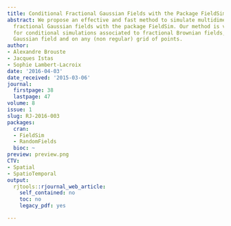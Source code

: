 ```yaml
---
title: Conditional Fractional Gaussian Fields with the Package FieldSim
abstract: We propose an effective and fast method to simulate multidimensional conditional
  fractional Gaussian fields with the package FieldSim. Our method is valid not only
  for conditional simulations associated to fractional Brownian fields, but to any
  Gaussian field and on any (non regular) grid of points.
author:
- Alexandre Brouste
- Jacques Istas
- Sophie Lambert-Lacroix
date: '2016-04-03'
date_received: '2015-03-06'
journal:
  firstpage: 38
  lastpage: 47
volume: 8
issue: 1
slug: RJ-2016-003
packages:
  cran:
  - FieldSim
  - RandomFields
  bioc: ~
preview: preview.png
CTV:
- Spatial
- SpatioTemporal
output:
  rjtools::rjournal_web_article:
    self_contained: no
    toc: no
    legacy_pdf: yes

---
```

